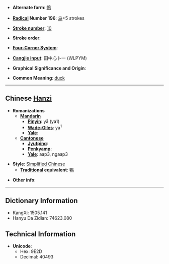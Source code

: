 * '''Alternate form''': [[鴨]]

* '''[[Wiktionary:Chinese radical index| Radical]] Number 196''': [[Wiktionary:Chinese radical index 鸟|鸟]]+5 strokes

* '''[[Wiktionary:Chinese total strokes index|Stroke number]]''': [[Wiktionary:Chinese total strokes index 10|10]]

* '''Stroke order''': 

* '''[[Wiktionary:Chinese four corner index|Four-Corner System]]''': 

* '''[[Wiktionary:Chinese Cangjie index|Cangjie input]]''': 田中心卜一 (WLPYM)

* '''Graphical Significance and Origin''': 

* '''Common Meaning''': [[duck]]

----

== Chinese [[Hanzi]] ==

* '''Romanizations'''
** '''[[Mandarin]]'''
*** '''[[Pinyin]]''': yā (ya1)
*** '''[[Wade-Giles]]''': ya<sup>1</sup>
*** '''[[Yale]]''': 
** '''[[Cantonese]]'''
*** '''[[Jyutping]]''':
*** '''[[Penkyamp]]''': 
*** '''[[Yale]]''': aap3, ngaap3

* '''Style''': [[Simplified Chinese]] 
** '''[[Traditional Chinese|Traditional]] equivalent''': [[鴨]]

* '''Other info''': 

----

== Dictionary Information ==

* KangXi: 1505.141
* Hanyu Da Zidian: 74623.080

== Technical Information ==

* '''Unicode''':
** Hex: 9E2D
** Decimal: 40493